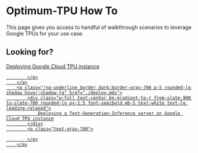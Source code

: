 # Optimum-TPU How To

This page gives you access to handful of walkthrough scenarios to leverage Google TPUs for your use case.

## Looking for?

<div class="mt-10">
    <div class="w-full flex flex-col space-y-4 md:space-y-0 md:grid md:grid-cols-2 md:gap-y-4 md:gap-x-5">
        <a class="!no-underline border dark:border-gray-700 p-5 rounded-lg shadow hover:shadow-lg" href="./serving.mdx">
            <div class="w-full text-center bg-gradient-to-r from-slate-900 to-slate-700 rounded-lg py-1.5 font-semibold mb-5 text-white text-lg leading-relaxed">
                Deploying Google Cloud TPU instance
            </div>
            <p class="text-gray-700">

            </p>
        </a>
        <a class="!no-underline border dark:border-gray-700 p-5 rounded-lg shadow hover:shadow-lg" href="./deploy.mdx">
            <div class="w-full text-center bg-gradient-to-r from-slate-900 to-slate-700 rounded-lg py-1.5 font-semibold mb-5 text-white text-lg leading-relaxed">
                Deploying a Text-Generation-Inference server on Google Cloud TPU instance
            </div>
            <p class="text-gray-700">

            </p>
        </a>
</div>